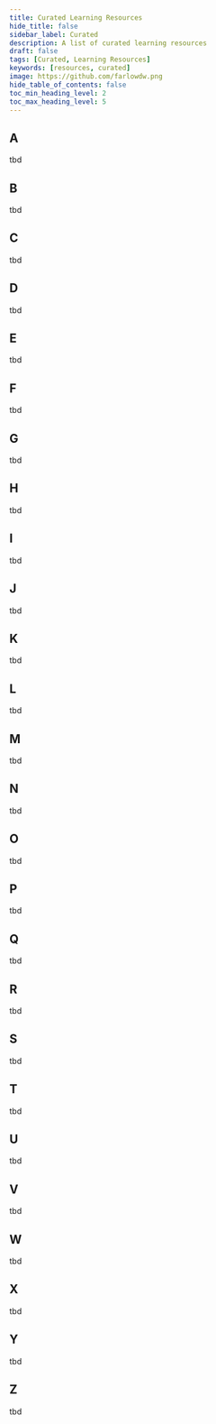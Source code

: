 ```yaml
---
title: Curated Learning Resources
hide_title: false
sidebar_label: Curated
description: A list of curated learning resources
draft: false
tags: [Curated, Learning Resources]
keywords: [resources, curated]
image: https://github.com/farlowdw.png
hide_table_of_contents: false
toc_min_heading_level: 2
toc_max_heading_level: 5
---
```



## A

tbd

## B

tbd

## C

tbd

## D

tbd

## E

tbd

## F

tbd

## G

tbd

## H

tbd

## I

tbd

## J

tbd

## K

tbd

## L

tbd

## M

tbd

## N

tbd

## O

tbd

## P

tbd

## Q

tbd

## R

tbd

## S

tbd

## T

tbd

## U

tbd

## V

tbd

## W

tbd

## X

tbd

## Y

tbd

## Z

tbd

